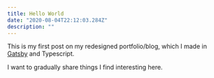 ```yaml
---
title: Hello World
date: "2020-08-04T22:12:03.284Z"
description: ""
---
```


This is my first post on my redesigned portfolio/blog, which I made in [Gatsby](https://www.gatsbyjs.org/) and Typescript.

I want to gradually share things I find interesting here. 
